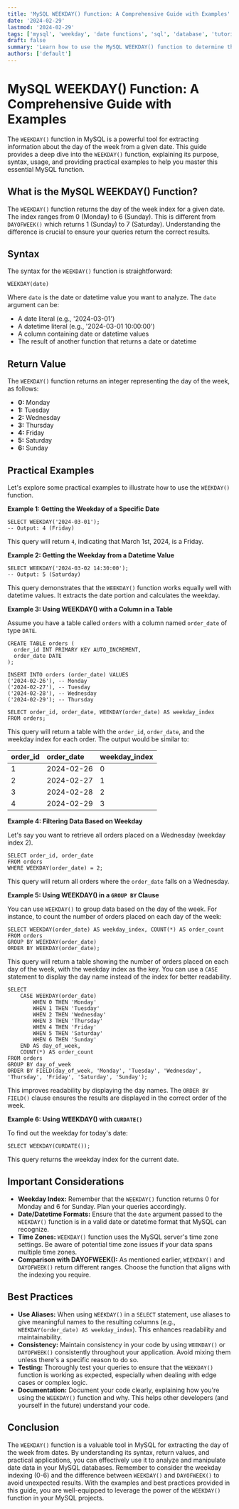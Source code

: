 ```yaml
---
title: 'MySQL WEEKDAY() Function: A Comprehensive Guide with Examples'
date: '2024-02-29'
lastmod: '2024-02-29'
tags: ['mysql', 'weekday', 'date functions', 'sql', 'database', 'tutorial', 'example', 'coding']
draft: false
summary: 'Learn how to use the MySQL WEEKDAY() function to determine the day of the week for a given date. This comprehensive guide provides detailed explanations, practical examples, and best practices for using WEEKDAY() in your MySQL queries.'
authors: ['default']
---
```


# MySQL WEEKDAY() Function: A Comprehensive Guide with Examples

The `WEEKDAY()` function in MySQL is a powerful tool for extracting information about the day of the week from a given date. This guide provides a deep dive into the `WEEKDAY()` function, explaining its purpose, syntax, usage, and providing practical examples to help you master this essential MySQL function.

## What is the MySQL WEEKDAY() Function?

The `WEEKDAY()` function returns the day of the week index for a given date. The index ranges from 0 (Monday) to 6 (Sunday). This is different from `DAYOFWEEK()` which returns 1 (Sunday) to 7 (Saturday). Understanding the difference is crucial to ensure your queries return the correct results.

## Syntax

The syntax for the `WEEKDAY()` function is straightforward:

```plaintext
WEEKDAY(date)
```

Where `date` is the date or datetime value you want to analyze. The `date` argument can be:

- A date literal (e.g., '2024-03-01')
- A datetime literal (e.g., '2024-03-01 10:00:00')
- A column containing date or datetime values
- The result of another function that returns a date or datetime

## Return Value

The `WEEKDAY()` function returns an integer representing the day of the week, as follows:

- **0:** Monday
- **1:** Tuesday
- **2:** Wednesday
- **3:** Thursday
- **4:** Friday
- **5:** Saturday
- **6:** Sunday

## Practical Examples

Let's explore some practical examples to illustrate how to use the `WEEKDAY()` function.

**Example 1: Getting the Weekday of a Specific Date**

```plaintext
SELECT WEEKDAY('2024-03-01');
-- Output: 4 (Friday)
```

This query will return `4`, indicating that March 1st, 2024, is a Friday.

**Example 2: Getting the Weekday from a Datetime Value**

```plaintext
SELECT WEEKDAY('2024-03-02 14:30:00');
-- Output: 5 (Saturday)
```

This query demonstrates that the `WEEKDAY()` function works equally well with datetime values. It extracts the date portion and calculates the weekday.

**Example 3: Using WEEKDAY() with a Column in a Table**

Assume you have a table called `orders` with a column named `order_date` of type `DATE`.

```plaintext
CREATE TABLE orders (
  order_id INT PRIMARY KEY AUTO_INCREMENT,
  order_date DATE
);

INSERT INTO orders (order_date) VALUES
('2024-02-26'), -- Monday
('2024-02-27'), -- Tuesday
('2024-02-28'), -- Wednesday
('2024-02-29'); -- Thursday

SELECT order_id, order_date, WEEKDAY(order_date) AS weekday_index
FROM orders;
```

This query will return a table with the `order_id`, `order_date`, and the weekday index for each order. The output would be similar to:

| order_id | order_date | weekday_index |
| :------- | :--------- | :------------ |
| 1        | 2024-02-26 | 0             |
| 2        | 2024-02-27 | 1             |
| 3        | 2024-02-28 | 2             |
| 4        | 2024-02-29 | 3             |

**Example 4: Filtering Data Based on Weekday**

Let's say you want to retrieve all orders placed on a Wednesday (weekday index 2).

```plaintext
SELECT order_id, order_date
FROM orders
WHERE WEEKDAY(order_date) = 2;
```

This query will return all orders where the `order_date` falls on a Wednesday.

**Example 5: Using WEEKDAY() in a `GROUP BY` Clause**

You can use `WEEKDAY()` to group data based on the day of the week. For instance, to count the number of orders placed on each day of the week:

```plaintext
SELECT WEEKDAY(order_date) AS weekday_index, COUNT(*) AS order_count
FROM orders
GROUP BY WEEKDAY(order_date)
ORDER BY WEEKDAY(order_date);
```

This query will return a table showing the number of orders placed on each day of the week, with the weekday index as the key. You can use a `CASE` statement to display the day name instead of the index for better readability.

```plaintext
SELECT
    CASE WEEKDAY(order_date)
        WHEN 0 THEN 'Monday'
        WHEN 1 THEN 'Tuesday'
        WHEN 2 THEN 'Wednesday'
        WHEN 3 THEN 'Thursday'
        WHEN 4 THEN 'Friday'
        WHEN 5 THEN 'Saturday'
        WHEN 6 THEN 'Sunday'
    END AS day_of_week,
    COUNT(*) AS order_count
FROM orders
GROUP BY day_of_week
ORDER BY FIELD(day_of_week, 'Monday', 'Tuesday', 'Wednesday', 'Thursday', 'Friday', 'Saturday', 'Sunday');
```

This improves readability by displaying the day names. The `ORDER BY FIELD()` clause ensures the results are displayed in the correct order of the week.

**Example 6: Using WEEKDAY() with `CURDATE()`**

To find out the weekday for today's date:

```plaintext
SELECT WEEKDAY(CURDATE());
```

This query returns the weekday index for the current date.

## Important Considerations

- **Weekday Index:** Remember that the `WEEKDAY()` function returns 0 for Monday and 6 for Sunday. Plan your queries accordingly.
- **Date/Datetime Formats:** Ensure that the `date` argument passed to the `WEEKDAY()` function is in a valid date or datetime format that MySQL can recognize.
- **Time Zones:** `WEEKDAY()` function uses the MySQL server's time zone settings. Be aware of potential time zone issues if your data spans multiple time zones.
- **Comparison with DAYOFWEEK():** As mentioned earlier, `WEEKDAY()` and `DAYOFWEEK()` return different ranges. Choose the function that aligns with the indexing you require.

## Best Practices

- **Use Aliases:** When using `WEEKDAY()` in a `SELECT` statement, use aliases to give meaningful names to the resulting columns (e.g., `WEEKDAY(order_date) AS weekday_index`). This enhances readability and maintainability.
- **Consistency:** Maintain consistency in your code by using `WEEKDAY()` or `DAYOFWEEK()` consistently throughout your application. Avoid mixing them unless there's a specific reason to do so.
- **Testing:** Thoroughly test your queries to ensure that the `WEEKDAY()` function is working as expected, especially when dealing with edge cases or complex logic.
- **Documentation:** Document your code clearly, explaining how you're using the `WEEKDAY()` function and why. This helps other developers (and yourself in the future) understand your code.

## Conclusion

The `WEEKDAY()` function is a valuable tool in MySQL for extracting the day of the week from dates. By understanding its syntax, return values, and practical applications, you can effectively use it to analyze and manipulate date data in your MySQL databases. Remember to consider the weekday indexing (0-6) and the difference between `WEEKDAY()` and `DAYOFWEEK()` to avoid unexpected results. With the examples and best practices provided in this guide, you are well-equipped to leverage the power of the `WEEKDAY()` function in your MySQL projects.
